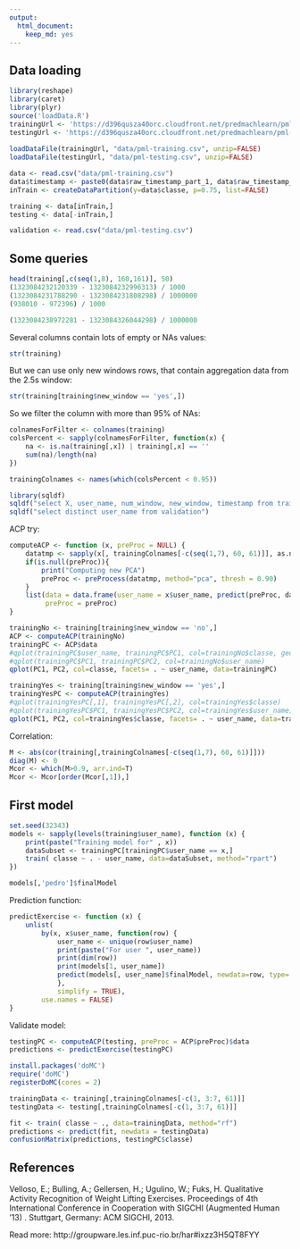 ```yaml
---
output:
  html_document:
    keep_md: yes
---
```

## Data loading

```r
library(reshape)
library(caret)
library(plyr)
source('loadData.R')
trainingUrl <- 'https://d396qusza40orc.cloudfront.net/predmachlearn/pml-training.csv'
testingUrl <- 'https://d396qusza40orc.cloudfront.net/predmachlearn/pml-testing.csv'
  
loadDataFile(trainingUrl, "data/pml-training.csv", unzip=FALSE)
loadDataFile(testingUrl, "data/pml-testing.csv", unzip=FALSE)

data <- read.csv("data/pml-training.csv")
data$timestamp <- paste0(data$raw_timestamp_part_1, data$raw_timestamp_part_2)
inTrain <- createDataPartition(y=data$classe, p=0.75, list=FALSE)

training <- data[inTrain,]
testing <- data[-inTrain,]

validation <- read.csv("data/pml-testing.csv")
```

## Some queries

```r
head(training[,c(seq(1,8), 160,161)], 50)
(1323084232120339 - 1323084232996313) / 1000
(1323084231788290 - 1323084231808298) / 1000000
(938010 - 972396) / 1000

(1323084238972281 - 1323084326044298) / 1000000

```

Several columns contain lots of empty or NAs values:
```r
str(training)
```

But we can use only new windows rows, that contain aggregation data from the 2.5s window:
```r
str(training[training$new_window == 'yes',])
```

So we filter the column with more than 95% of NAs:
```r
colnamesForFilter <- colnames(training)
colsPercent <- sapply(colnamesForFilter, function(x) {
    na <- is.na(training[,x]) | training[,x] == ''
    sum(na)/length(na)
})

trainingColnames <- names(which(colsPercent < 0.95))
```

```r
library(sqldf)
sqldf("select X, user_name, num_window, new_window, timestamp from training where num_window in (12, 13)")
sqldf("select distinct user_name from validation")
```

ACP try:
```r
computeACP <- function (x, preProc = NULL) {
    datatmp <- sapply(x[, trainingColnames[-c(seq(1,7), 60, 61)]], as.numeric)
    if(is.null(preProc)){
        print("Computing new PCA")
        preProc <- preProcess(datatmp, method="pca", thresh = 0.90)
    }
    list(data = data.frame(user_name = x$user_name, predict(preProc, datatmp), classe = x$classe),
         preProc = preProc)
}

trainingNo <- training[training$new_window == 'no',]
ACP <- computeACP(trainingNo)
trainingPC <- ACP$data
#qplot(trainingPC$user_name, trainingPC$PC1, col=trainingNo$classe, geom="jitter")
#qplot(trainingPC$PC1, trainingPC$PC2, col=trainingNo$user_name)
qplot(PC1, PC2, col=classe, facets= . ~ user_name, data=trainingPC)
```

```r
trainingYes <- training[training$new_window == 'yes',]
trainingYesPC <- computeACP(trainingYes)
#qplot(trainingYesPC[,1], trainingYesPC[,2], col=trainingYes$classe)
#qplot(trainingYesPC$PC1, trainingYesPC$PC2, col=trainingYes$user_name)
qplot(PC1, PC2, col=trainingYes$classe, facets= . ~ user_name, data=trainingYesPC)
```

Correlation:
```r
M <- abs(cor(training[,trainingColnames[-c(seq(1,7), 60, 61)]]))
diag(M) <- 0
Mcor <- which(M>0.9, arr.ind=T)
Mcor <- Mcor[order(Mcor[,1]),]
```

## First model

```r
set.seed(32343)
models <- sapply(levels(training$user_name), function (x) {
    print(paste("Training model for" , x))
    dataSubset <- trainingPC[trainingPC$user_name == x,]
    train( classe ~ . - user_name, data=dataSubset, method="rpart")
})

models[,'pedro']$finalModel
```

Prediction function:
```r
predictExercise <- function (x) {
    unlist(
        by(x, x$user_name, function(row) {
            user_name <- unique(row$user_name)
            print(paste("For user ", user_name))
            print(dim(row))
            print(models[1, user_name])
            predict(models[, user_name]$finalModel, newdata=row, type= 'class')
            },
            simplify = TRUE),
        use.names = FALSE)
}

```

Validate model:
```r
testingPC <- computeACP(testing, preProc = ACP$preProc)$data
predictions <- predictExercise(testingPC)
```

```r
install.packages('doMC')
require('doMC')
registerDoMC(cores = 2)

trainingData <- training[,trainingColnames[-c(1, 3:7, 61)]]
testingData <- testing[,trainingColnames[-c(1, 3:7, 61)]]

fit <- train( classe ~ ., data=trainingData, method="rf")
predictions <- predict(fit, newdata = testingData)
confusionMatrix(predictions, testingPC$classe)
```

## References

Velloso, E.; Bulling, A.; Gellersen, H.; Ugulino, W.; Fuks, H. Qualitative Activity Recognition of Weight Lifting Exercises. Proceedings of 4th International Conference in Cooperation with SIGCHI (Augmented Human '13) . Stuttgart, Germany: ACM SIGCHI, 2013.

Read more: http://groupware.les.inf.puc-rio.br/har#ixzz3H5QT8FYY

